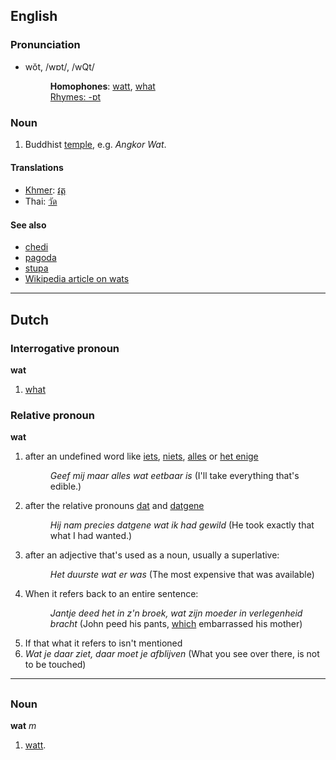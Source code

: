 ==English==
===Pronunciation===
*wŏt, /wɒt/, /wQt/
*:'''Homophones''': [[watt]], [[what]]
*:[[Rhymes:English:-ɒt|Rhymes: -ɒt]]

<!-- ===Etymology===
[[Khmer]] (Cambodian) - or so i thought - but thai also uses the word "wat"...
-->
===Noun===
#Buddhist [[temple]], e.g. ''Angkor Wat''.

====Translations====
*[[Khmer]]: [[វត្ត]]
*Thai: [[วัด]]

====See also====
*[[chedi]]
*[[pagoda]]
*[[stupa]]
*[[w:wat|Wikipedia article on wats]]

----

==Dutch==
===Interrogative pronoun===
'''wat'''

# [[what]]

===Relative pronoun===
'''wat'''

# after an undefined word like [[iets]], [[niets]], [[alles]] or [[het enige]]
#:''Geef mij maar alles wat eetbaar is'' (I'll take everything that's edible.)
# after the relative pronouns [[dat]] and [[datgene]]
#:''Hij nam precies datgene wat ik had gewild'' (He took exactly that what I had wanted.)
# after an adjective that's used as a noun, usually a superlative:
#:''Het duurste wat er was'' (The most expensive that was available)
# When it refers back to an entire sentence:
#:''Jantje deed het in z'n broek, wat zijn moeder in verlegenheid bracht'' (John peed his pants, [[which]] embarrassed his mother)
# If that what it refers to isn't mentioned
# ''Wat je daar ziet, daar moet je afblijven'' (What you see over there, is not to be touched)

----
=={{pl}}==
===Noun===
'''wat''' ''m''

# [[watt]].